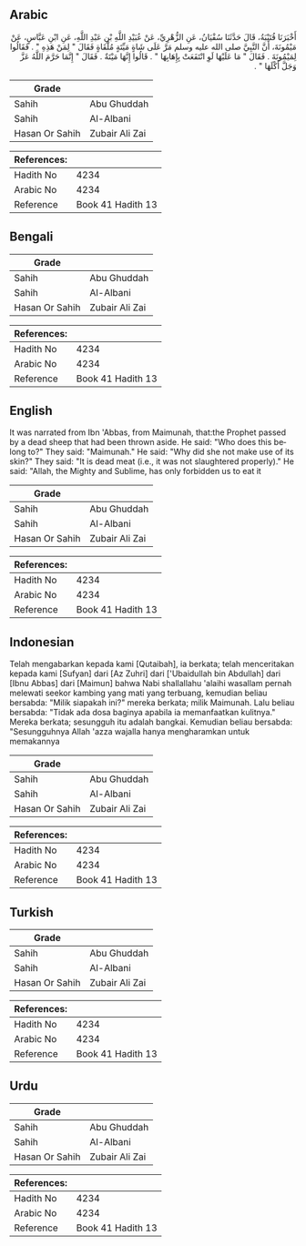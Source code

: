 ## Arabic


<div dir="rtl" lang="ar" style={{fontSize:'larger',backgroundColor:'#f8f9fa',padding:20}}>
أَخْبَرَنَا قُتَيْبَةُ، قَالَ حَدَّثَنَا سُفْيَانُ، عَنِ الزُّهْرِيِّ، عَنْ عُبَيْدِ اللَّهِ بْنِ عَبْدِ اللَّهِ، عَنِ ابْنِ عَبَّاسٍ، عَنْ مَيْمُونَةَ، أَنَّ النَّبِيَّ صلى الله عليه وسلم مَرَّ عَلَى شَاةٍ مَيِّتَةٍ مُلْقَاةٍ فَقَالَ ‏"‏ لِمَنْ هَذِهِ ‏"‏ ‏.‏ فَقَالُوا لِمَيْمُونَةَ ‏.‏ فَقَالَ ‏"‏ مَا عَلَيْهَا لَوِ انْتَفَعَتْ بِإِهَابِهَا ‏"‏ ‏.‏ قَالُوا إِنَّهَا مَيْتَةٌ ‏.‏ فَقَالَ ‏"‏ إِنَّمَا حَرَّمَ اللَّهُ عَزَّ وَجَلَّ أَكْلَهَا ‏"‏ ‏.‏
</div>
<div style={{backgroundColor:'#f8f9fa',padding:20, marginBottom: 10}}><table> <thead> <tr> <th>Grade</th> <th></th> </tr> </thead> <tbody> <tr><td>Sahih</td><td>Abu Ghuddah</td></tr><tr><td>Sahih</td><td>Al-Albani</td></tr><tr><td>Hasan Or Sahih</td><td>Zubair Ali Zai</td></tr></tbody></table><table> <thead> <tr> <th>References:</th> <th></th> </tr> </thead> <tbody><tr><td>Hadith No</td><td>4234</td></tr><tr><td>Arabic No</td><td>4234</td></tr><tr><td>Reference</td><td>Book 41 Hadith 13</td></tr></tbody></table></div>

## Bengali


<div dir="ltr" lang="bn" style={{fontSize:'larger',backgroundColor:'#f8f9fa',padding:20}}>

</div>
<div style={{backgroundColor:'#f8f9fa',padding:20, marginBottom: 10}}><table> <thead> <tr> <th>Grade</th> <th></th> </tr> </thead> <tbody> <tr><td>Sahih</td><td>Abu Ghuddah</td></tr><tr><td>Sahih</td><td>Al-Albani</td></tr><tr><td>Hasan Or Sahih</td><td>Zubair Ali Zai</td></tr></tbody></table><table> <thead> <tr> <th>References:</th> <th></th> </tr> </thead> <tbody><tr><td>Hadith No</td><td>4234</td></tr><tr><td>Arabic No</td><td>4234</td></tr><tr><td>Reference</td><td>Book 41 Hadith 13</td></tr></tbody></table></div>

## English


<div dir="ltr" lang="en" style={{fontSize:'larger',backgroundColor:'#f8f9fa',padding:20}}>
It was narrated from Ibn 'Abbas, from Maimunah, that:the Prophet passed by a dead sheep that had been thrown aside. He said: "Who does this belong to?" They said: "Maimunah." He said: "Why did she not make use of its skin?" They said: "It is dead meat (i.e., it was not slaughtered properly)." He said: "Allah, the Mighty and Sublime, has only forbidden us to eat it
</div>
<div style={{backgroundColor:'#f8f9fa',padding:20, marginBottom: 10}}><table> <thead> <tr> <th>Grade</th> <th></th> </tr> </thead> <tbody> <tr><td>Sahih</td><td>Abu Ghuddah</td></tr><tr><td>Sahih</td><td>Al-Albani</td></tr><tr><td>Hasan Or Sahih</td><td>Zubair Ali Zai</td></tr></tbody></table><table> <thead> <tr> <th>References:</th> <th></th> </tr> </thead> <tbody><tr><td>Hadith No</td><td>4234</td></tr><tr><td>Arabic No</td><td>4234</td></tr><tr><td>Reference</td><td>Book 41 Hadith 13</td></tr></tbody></table></div>

## Indonesian


<div dir="ltr" lang="id" style={{fontSize:'larger',backgroundColor:'#f8f9fa',padding:20}}>
Telah mengabarkan kepada kami [Qutaibah], ia berkata; telah menceritakan kepada kami [Sufyan] dari [Az Zuhri] dari ['Ubaidullah bin Abdullah] dari [Ibnu Abbas] dari [Maimun] bahwa Nabi shallallahu 'alaihi wasallam pernah melewati seekor kambing yang mati yang terbuang, kemudian beliau bersabda: "Milik siapakah ini?" mereka berkata; milik Maimunah. Lalu beliau bersabda: "Tidak ada dosa baginya apabila ia memanfaatkan kulitnya." Mereka berkata; sesungguh itu adalah bangkai. Kemudian beliau bersabda: "Sesungguhnya Allah 'azza wajalla hanya mengharamkan untuk memakannya
</div>
<div style={{backgroundColor:'#f8f9fa',padding:20, marginBottom: 10}}><table> <thead> <tr> <th>Grade</th> <th></th> </tr> </thead> <tbody> <tr><td>Sahih</td><td>Abu Ghuddah</td></tr><tr><td>Sahih</td><td>Al-Albani</td></tr><tr><td>Hasan Or Sahih</td><td>Zubair Ali Zai</td></tr></tbody></table><table> <thead> <tr> <th>References:</th> <th></th> </tr> </thead> <tbody><tr><td>Hadith No</td><td>4234</td></tr><tr><td>Arabic No</td><td>4234</td></tr><tr><td>Reference</td><td>Book 41 Hadith 13</td></tr></tbody></table></div>

## Turkish


<div dir="ltr" lang="tr" style={{fontSize:'larger',backgroundColor:'#f8f9fa',padding:20}}>

</div>
<div style={{backgroundColor:'#f8f9fa',padding:20, marginBottom: 10}}><table> <thead> <tr> <th>Grade</th> <th></th> </tr> </thead> <tbody> <tr><td>Sahih</td><td>Abu Ghuddah</td></tr><tr><td>Sahih</td><td>Al-Albani</td></tr><tr><td>Hasan Or Sahih</td><td>Zubair Ali Zai</td></tr></tbody></table><table> <thead> <tr> <th>References:</th> <th></th> </tr> </thead> <tbody><tr><td>Hadith No</td><td>4234</td></tr><tr><td>Arabic No</td><td>4234</td></tr><tr><td>Reference</td><td>Book 41 Hadith 13</td></tr></tbody></table></div>

## Urdu


<div dir="rtl" lang="ur" style={{fontSize:'larger',backgroundColor:'#f8f9fa',padding:20}}>

</div>
<div style={{backgroundColor:'#f8f9fa',padding:20, marginBottom: 10}}><table> <thead> <tr> <th>Grade</th> <th></th> </tr> </thead> <tbody> <tr><td>Sahih</td><td>Abu Ghuddah</td></tr><tr><td>Sahih</td><td>Al-Albani</td></tr><tr><td>Hasan Or Sahih</td><td>Zubair Ali Zai</td></tr></tbody></table><table> <thead> <tr> <th>References:</th> <th></th> </tr> </thead> <tbody><tr><td>Hadith No</td><td>4234</td></tr><tr><td>Arabic No</td><td>4234</td></tr><tr><td>Reference</td><td>Book 41 Hadith 13</td></tr></tbody></table></div>
